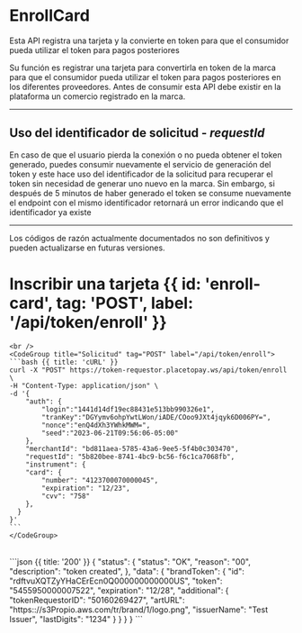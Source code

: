 


# EnrollCard

Esta API registra una tarjeta y la convierte en token para que el consumidor pueda utilizar el token para pagos posteriores

Su función es registrar una tarjeta para convertirla en token de la marca para que el
consumidor pueda utilizar el token para pagos posteriores en los diferentes proveedores.
Antes de consumir esta API debe existir en la plataforma un comercio registrado en la
marca.


<EnrollSequence />

---

## Uso del identificador de solicitud - _**requestId**_

En caso de que el usuario pierda la conexión o no pueda obtener el token generado, puedes
consumir nuevamente el servicio de generación del token y este hace uso del identificador
de la solicitud para recuperar el token sin necesidad de generar uno nuevo en la marca. Sin
embargo, si después de 5 minutos de haber generado el token se consume nuevamente el
endpoint con el mismo identificador retornará un error indicando que el identificador ya
existe

---

<Note type="warning">
    Los códigos de razón actualmente documentados no son definitivos y pueden actualizarse en futuras versiones.
</Note>


# Inscribir una tarjeta {{ id: 'enroll-card', tag: 'POST', label: '/api/token/enroll' }}

<Row>
    <Col>
        <ApiReader
            path="/api/token/enroll"
            method="POST"
            api={props.refs}
        />
    </Col>
    <Col sticky>

    <br />
    <CodeGroup title="Solicitud" tag="POST" label="/api/token/enroll">
    ```bash {{ title: 'cURL' }}
    curl -X "POST" https://token-requestor.placetopay.ws/api/token/enroll \
    -H "Content-Type: application/json" \
    -d '{
        "auth": {
            "login":"1441d14df19ec88431e513bb990326e1",
            "tranKey":"DGYymv6ohpYwtLWon/iADE/COoo9JXt4jqyk6D006PY=",
            "nonce":"enQ4dXh3YWhkMWM=",
            "seed":"2023-06-21T09:56:06-05:00"
        },
        "merchantId": "bd811aea-5785-43a6-9ee5-5f4b0c303470",
        "requestId": "5b820bee-8741-4bc9-bc56-f6c1ca7068fb",
        "instrument": {
        "card": {
            "number": "4123700070000045",
            "expiration": "12/23",
            "cvv": "758"
        },
      }
    }'
    ```
    </CodeGroup>
  </Col>
</Row>

<Row>
    <Col>
        <ApiReader
            path="/api/token/enroll"
            method="post"
            type="response"
            api={props.refs}
        />
    </Col>
    <Col sticky>
        <br />
        <CodeGroup title="Respuesta">
            ```json {{ title: '200' }}
            {
                "status": {
                    "status": "OK",
                    "reason": "00",
                    "description": "token created",
                },
                "data": {
                    "brandToken": {
                        "id": "rdftvuXQTZyYHaCErEcn0Q000000000000US",
                        "token": "5455950000007522",
                        "expiration": "12/28",
                        "additional": {
                            "tokenRequestorID": "50160269427",
                            "artURL": "https:://s3Propio.aws.com/tr/brand/1/logo.png",
                            "issuerName": "Test Issuer",
                            "lastDigits": "1234"
                        }
                    }
                }
            }
            ```
        </CodeGroup>
    </Col>
</Row>


